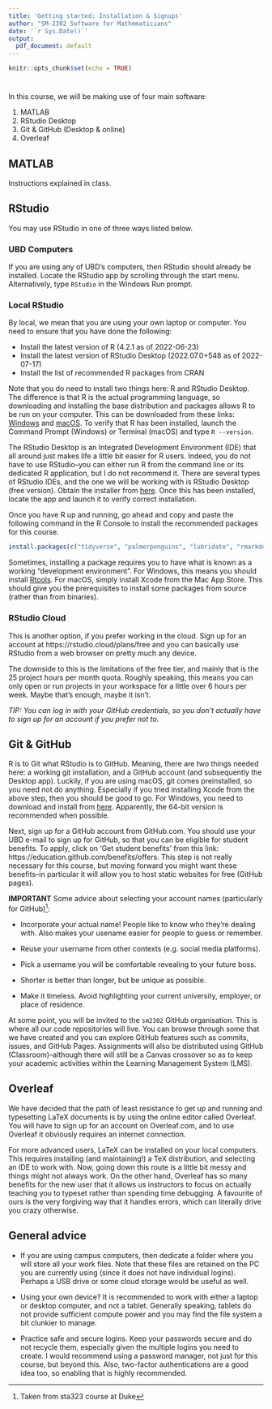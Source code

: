 ```yaml
---
title: 'Getting started: Installation & Signups'
author: "SM-2302 Software for Mathematicians"
date: '`r Sys.Date()`'
output:
  pdf_document: default
---
```


```r
knitr::opts_chunk$set(echo = TRUE)
```

# 

In this course, we will be making use of four main software:

1. MATLAB
2. RStudio Desktop
3. Git & GitHub (Desktop & online)
4. Overleaf

## MATLAB

Instructions explained in class. 

## RStudio

You may use RStudio in one of three ways listed below.

### UBD Computers

If you are using any of UBD's computers, then RStudio should already be installed. 
Locate the RStudio app by scrolling through the start menu.
Alternatively, type `RStudio` in the Windows Run prompt.

### Local RStudio

By local, we mean that you are using your own laptop or computer.
You need to ensure that you have done the following:

- Install the latest version of R (4.2.1 as of 2022-06-23)
- Install the latest version of RStudio Desktop (2022.07.0+548 as of 2022-07-17)
- Install the list of recommended R packages from CRAN

Note that you do need to install two things here: R and RStudio Desktop.
The difference is that R is the actual programming language, so downloading and installing the base distribution and packages allows R to be run on your computer.
This can be downloaded from these links: [Windows](https://cran.r-project.org/bin/windows/base/) and [macOS](https://cran.r-project.org/bin/macosx/).
To verify that R has been installed, launch the Command Prompt (Windows) or Terminal (macOS) and type `R --version`.

The RStudio Desktop is an Integrated Development Environment (IDE) that all around just makes life a little bit easier for R users.
Indeed, you do not have to use RStudio--you can either run R from the command line or its dedicated R application, but I do not recommend it.
There are several types of RStudio IDEs, and the one we will be working with is RStudio Desktop (free version).
Obtain the installer from [here](https://www.rstudio.com/products/rstudio/download/).
Once this has been installed, locate the app and launch it to verify correct installation.

Once you have R up and running, go ahead and copy and paste the following command in the R Console to install the recommended packages for this course.

```r
install.packages(c("tidyverse", "palmerpenguins", "lubridate", "rmarkdown", "tinytex"))
```

Sometimes, installing a package requires you to have what is known as a working "development environment".
For Windows, this means you should install [Rtools](http://cran.r-project.org/bin/windows/Rtools/).
For macOS, simply install Xcode from the Mac App Store.
This should give you the prerequisites to install some packages from source (rather than from binaries).

### RStudio Cloud

This is another option, if you prefer working in the cloud.
Sign up for an account at https://rstudio.cloud/plans/free and you can basically use RStudio from a web browser on pretty much any device.

The downside to this is the limitations of the free tier, and mainly that is the 25 project hours per month quota.
Roughly speaking, this means you can only open or run projects in your workspace for a little over 6 hours per week.
Maybe that's enough, maybe it isn't.

*TIP: You can log in with your GitHub credentials, so you don't actually have to sign up for an account if you prefer not to.*

## Git & GitHub

R is to Git what RStudio is to GitHub.
Meaning, there are two things needed here: a working git installation, and a GitHub account (and subsequently the Desktop app).
Luckily, if you are using macOS, git comes preinstalled, so you need not do anything. 
Especially if you tried installing Xcode from the above step, then you should be good to go.
For Windows, you need to download and install from [here](https://git-scm.com/download/win).
Apparently, the 64-bit version is recommended when possible.

Next, sign up for a GitHub account from GitHub.com.
You should use your UBD e-mail to sign up for GitHub, so that you can be eligible for student benefits.
To apply, click on 'Get student benefits' from this link: https://education.github.com/benefits/offers.
This step is not really necessary for this course, but moving forward you might want these benefits--in particular it will allow you to host static websites for free (GitHub pages).

**IMPORTANT** Some advice about selecting your account names (particularly for GitHub)^[Taken from sta323 course at Duke]: 

- Incorporate your actual name! People like to know who they're dealing with. Also makes your usename easier for people to guess or remember.

- Reuse your username from other contexts (e.g. social media platforms).

- Pick a username you will be comfortable revealing to your future boss.

- Shorter is better than longer, but be unique as possible.

- Make it timeless. Avoid highlighting your current university, employer, or place of residence.

At some point, you will be invited to the `sm2302` GitHub organisation.
This is where all our code repositories will live.
You can browse through some that we have created and you can explore GitHub features such as commits, issues, and GitHub Pages.
Assignments will also be distributed using GitHub (Classroom)--although there will still be a Canvas crossover so as to keep your academic activities within the Learning Management System (LMS).

## Overleaf

We have decided that the path of least resistance to get up and running and typesetting LaTeX documents is by using the online editor called Overleaf.
You will have to sign up for an account on Overleaf.com, and to use Overleaf it obviously requires an internet connection.

For more advanced users, LaTeX can be installed on your local computers.
This requires installing (and maintaining!) a TeX distribution, and selecting an IDE to work with.
Now, going down this route is a little bit messy and things might not always work.
On the other hand, Overleaf has so many benefits for the new user that it allows us instructors to focus on actually teaching you to typeset rather than spending time debugging.
A favourite of ours is the very forgiving way that it handles errors, which can literally drive you crazy otherwise.

## General advice

- If you are using campus computers, then dedicate a folder where you will store all your work files. Note that these files are retained on the PC you are currently using (since it does not have individual logins). Perhaps a USB drive or some cloud storage would be useful as well. 

- Using your own device? It is recommended to work with either a laptop or desktop computer, and not a tablet. Generally speaking, tablets do not provide sufficient compute power and you may find the file system a bit clunkier to manage. 

- Practice safe and secure logins. Keep your passwords secure and do not recycle them, especially given the multiple logins you need to create. I would recommend using a password manager, not just for this course, but beyond this. Also, two-factor authentications are a good idea too, so enabling that is highly recommended.










